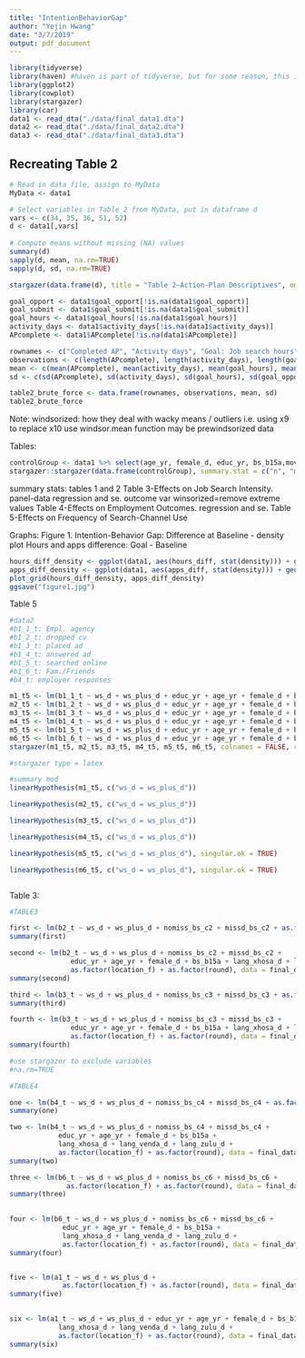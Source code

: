 ```yaml
---
title: "IntentionBehaviorGap"
author: "Yejin Hwang"
date: "3/7/2019"
output: pdf_document
---
```


```r
library(tidyverse)
library(haven) #haven is part of tidyverse, but for some reason, this is needed.
library(ggplot2)
library(cowplot)
library(stargazer)
library(car)
data1 <- read_dta("./data/final_data1.dta")
data2 <- read_dta("./data/final_data2.dta")
data3 <- read_dta("./data/final_data3.dta")
```

## Recreating Table 2
```r
# Read in data file, assign to MyData
MyData <- data1

# Select variables in Table 2 from MyData, put in dataframe d
vars <- c(34, 35, 36, 51, 52)
d <- data1[,vars]
 
# Compute means without missing (NA) values
summary(d)
sapply(d, mean, na.rm=TRUE)
sapply(d, sd, na.rm=TRUE)
```

```r
stargazer(data.frame(d), title = "Table 2—Action-Plan Descriptives", omit.summary.stat = c("min", "max", "p25", "p75"), type="text")
```

```r
goal_opport <- data1$goal_opport[!is.na(data1$goal_opport)]
goal_submit <- data1$goal_submit[!is.na(data1$goal_submit)]
goal_hours <- data1$goal_hours[!is.na(data1$goal_hours)]
activity_days <- data1$activity_days[!is.na(data1$activity_days)]
APcomplete <- data1$APcomplete[!is.na(data1$APcomplete)]

rownames <- c("Completed AP", "Activity days", "Goal: Job search hours", "Goal: Opportunities to identify", "Goal: Applications to submit")
observations <- c(length(APcomplete), length(activity_days), length(goal_hours), length(goal_opport), length(goal_submit))
mean <- c(mean(APcomplete), mean(activity_days), mean(goal_hours), mean(goal_opport), mean(goal_submit))
sd <- c(sd(APcomplete), sd(activity_days), sd(goal_hours), sd(goal_opport), sd(goal_submit))

table2_brute_force <- data.frame(rownames, observations, mean, sd)
table2_brute_force
```


Note:
windsorized: how they deal with wacky means / outliers
i.e. using x9 to replace x10
use windsor.mean function
may be prewindsorized data


Tables:
```r
controlGroup <- data1 %>% select(age_yr, female_d, educ_yr, bs_b15a,moved_yesno_d,bs_b1_ever_job_d,bs_b13_reserv_wage,bs_b14,bs_transport_cost,bs_b16,bs_c2,bs_c3)
stargazer::stargazer(data.frame(controlGroup), summary.stat = c("n", "mean", "median", "sd"), type = "text", title = "Table 1—Sample Characteristics")
```

summary stats: tables 1 and 2
Table 3-Effects on Job Search Intensity. panel-data regression and se. outcome var winsorized=remove extreme values
Table 4-Effects on Employment Outcomes. regression and se.
Table 5-Effects on Frequency of Search-Channel Use

Graphs:
Figure 1. Intention-Behavior Gap: Difference at Baseline - density plot Hours and apps difference: Goal - Baseline

```r
hours_diff_density <- ggplot(data1, aes(hours_diff, stat(density))) + geom_histogram(fill = "#416b85", bins = 18) + labs(x = "Hours difference: Goal - Baseline", y = "Density") + ylim(0, 0.15)
apps_diff_density <- ggplot(data1, aes(apps_diff, stat(density))) + geom_histogram(fill = "#416b85", bins = 18) + labs(x = "Apps difference: Goal - Baseline", y = "Density")
plot_grid(hours_diff_density, apps_diff_density)
ggsave("figure1.jpg")
```

Table 5
```r
#data2
#b1_1_t: Empl. agency
#b1_2_t: dropped cv
#b1_3_t: placed ad
#b1_4_t: answered ad
#b1_5_t: searched online
#b1_6_t: Fam./Friends
#b4_t: employer responses

m1_t5 <- lm(b1_1_t ~ ws_d + ws_plus_d + educ_yr + age_yr + female_d + bs_b15a + lang_xhosa_d + lang_venda_d + lang_zulu_d + nomiss_bs_c1_1 + missd_bs_c1_1 + as.factor(location_f) + as.factor(round), data = data2)
m2_t5 <- lm(b1_2_t ~ ws_d + ws_plus_d + educ_yr + age_yr + female_d + bs_b15a + lang_xhosa_d + lang_venda_d + lang_zulu_d + nomiss_bs_c1_2 + missd_bs_c1_2 + as.factor(location_f) + as.factor(round), data = data2)
m3_t5 <- lm(b1_3_t ~ ws_d + ws_plus_d + educ_yr + age_yr + female_d + bs_b15a + lang_xhosa_d + lang_venda_d + lang_zulu_d + nomiss_bs_c1_3 + missd_bs_c1_3 + as.factor(location_f) + as.factor(round), data = data2)
m4_t5 <- lm(b1_4_t ~ ws_d + ws_plus_d + educ_yr + age_yr + female_d + bs_b15a + lang_xhosa_d + lang_venda_d + lang_zulu_d + nomiss_bs_c1_4 + missd_bs_c1_4 + as.factor(location_f) + as.factor(round), data = data2)
m5_t5 <- lm(b1_5_t ~ ws_d + ws_plus_d + educ_yr + age_yr + female_d + bs_b15a + lang_xhosa_d + lang_venda_d + lang_zulu_d + nomiss_bs_c1_5 + missd_bs_c1_5 + as.factor(location_f) + as.factor(round), data = data2)
m6_t5 <- lm(b1_6_t ~ ws_d + ws_plus_d + educ_yr + age_yr + female_d + bs_b15a + lang_xhosa_d + lang_venda_d + lang_zulu_d + nomiss_bs_c1_6 + missd_bs_c1_6 + as.factor(location_f) + as.factor(round), data = data2)
stargazer(m1_t5, m2_t5, m3_t5, m4_t5, m5_t5, m6_t5, colnames = FALSE, column.labels = c("Empl. agency", "Dropped CV", "Placed ad", "Answered ad", "Searched online", "Fam./friends"), keep = c("ws_d", "ws_plus_d"), keep.stat =c("n","rsq"), type = "text", supress.errors = TRUE, title="Table 5—Effects on Frequency of Search-Channel Use", add.lines = list(c("p-value", "0.0047**", "0.001101**", "0.4906", "0.001291**", "0.0009031***", "0.7577")))

#stargazer type = latex
```

```r
#summary mod
linearHypothesis(m1_t5, c("ws_d = ws_plus_d"))
```

```r
linearHypothesis(m2_t5, c("ws_d = ws_plus_d"))
```

```r
linearHypothesis(m3_t5, c("ws_d = ws_plus_d"))
```

```r
linearHypothesis(m4_t5, c("ws_d = ws_plus_d"))
```

```r
linearHypothesis(m5_t5, c("ws_d = ws_plus_d"), singular.ok = TRUE)
```

```r
linearHypothesis(m6_t5, c("ws_d = ws_plus_d"), singular.ok = TRUE)
```

```r

```

Table 3:

```r

#TABLE3

first <- lm(b2_t ~ ws_d + ws_plus_d + nomiss_bs_c2 + missd_bs_c2 + as.factor(location_f) + as.factor(round), data = final_data2)
summary(first)

second <- lm(b2_t ~ ws_d + ws_plus_d + nomiss_bs_c2 + missd_bs_c2 +
               educ_yr + age_yr + female_d + bs_b15a + lang_xhosa_d + lang_venda_d + lang_zulu_d +
               as.factor(location_f) + as.factor(round), data = final_data2)
summary(second)

third <- lm(b3_t ~ ws_d + ws_plus_d + nomiss_bs_c3 + missd_bs_c3 + as.factor(location_f) + as.factor(round), data = final_data2)
summary(third)

fourth <- lm(b3_t ~ ws_d + ws_plus_d + nomiss_bs_c3 + missd_bs_c3 +
               educ_yr + age_yr + female_d + bs_b15a + lang_xhosa_d + lang_venda_d + lang_zulu_d +
               as.factor(location_f) + as.factor(round), data = final_data2)
summary(fourth)

#use stargazer to exclude variables
#na.rm=TRUE
```

```r

#TABLE4

one <- lm(b4_t ~ ws_d + ws_plus_d + nomiss_bs_c4 + missd_bs_c4 + as.factor(location_f) + as.factor(round), data = final_data2)
summary(one)

two <- lm(b4_t ~ ws_d + ws_plus_d + nomiss_bs_c4 + missd_bs_c4 +
            educ_yr + age_yr + female_d + bs_b15a +
            lang_xhosa_d + lang_venda_d + lang_zulu_d +
            as.factor(location_f) + as.factor(round), data = final_data2)
summary(two)

three <- lm(b6_t ~ ws_d + ws_plus_d + nomiss_bs_c6 + missd_bs_c6 + 
              as.factor(location_f) + as.factor(round), data = final_data2)
summary(three)
  

four <- lm(b6_t ~ ws_d + ws_plus_d + nomiss_bs_c6 + missd_bs_c6 +
             educ_yr + age_yr + female_d + bs_b15a +
             lang_xhosa_d + lang_venda_d + lang_zulu_d +
             as.factor(location_f) + as.factor(round), data = final_data2)
summary(four)


five <- lm(a1_t ~ ws_d + ws_plus_d +
             as.factor(location_f) + as.factor(round), data = final_data2)
summary(five)
  

six <- lm(a1_t ~ ws_d + ws_plus_d + educ_yr + age_yr + female_d + bs_b15a +
            lang_xhosa_d + lang_venda_d + lang_zulu_d +
            as.factor(location_f) + as.factor(round), data = final_data2)
summary(six)
```
